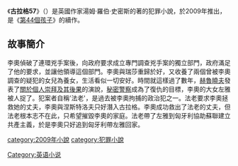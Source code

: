{{Infobox Book
| name          = 古拉格57
| title_orig    = ''The Secret Speech''
| translator    =
| image         = Secretspeech reissuedpaperback.jpg
| image_caption = 
| author        = [[湯姆·羅伯·史密斯|湯姆·羅伯·史密斯]]
| illustrator   =
| cover_artist  =
| country       = {{UK}}
| language      = 英语
| series        = 
| genre         = [[犯罪小说|犯罪小说]]
| publisher     =
| release_date  = 2009年
| media_type    = 
| pages         = 
| isbn          = 
| oclc = 
| preceded_by    =《[[第44個孩子|第44個孩子]]》
| followed_by    =《[[賓州大道935|賓州大道935]]》
}}
《'''古拉格57'''》（{{lang-en|'''''The Secret Speech'''''}}）是英國作家湯姆·羅伯·史密斯的著的犯罪小說，於2009年推出，是《[[第44個孩子|第44個孩子]]》的續作。

==故事簡介==
李奧偵破了連環兇手案後，向政府要求成立專門調查兇手案的獨立部門，政府滿足了他的要求，並讓他領導這個部門。李奧與瑞莎重歸於好，又收養了兩個曾被李奧調查的疑犯的女兒為養女，生活看似一切安好。時間就這樣過了數年，[[赫魯曉夫|赫魯曉夫]]發表了[[關於個人崇拜及其後果|關於個人崇拜及其後果]]的演說，[[秘密警察|秘密警察]]成為了復仇的目標，李奧的大女左雅被人捉了。犯案者自稱'法老'，是過去被李奧拘捕的政治犯之一。法老要求李奧拯救她的丈夫，李奧與涅斯特洛夫只好潛入古拉格。李奧成功救出了法老的丈夫，但法老根本志不在此，只希望摧毀李奧的家庭。法老帶了左雅到匈牙利協助蘇聯建立共產主義，於是李奧只好追到匈牙利帶左雅回家。

[[category:2009年小說|category:2009年小說]]
[[category:犯罪小說|category:犯罪小說]]
[[Category:英语小说|Category:英语小说]]